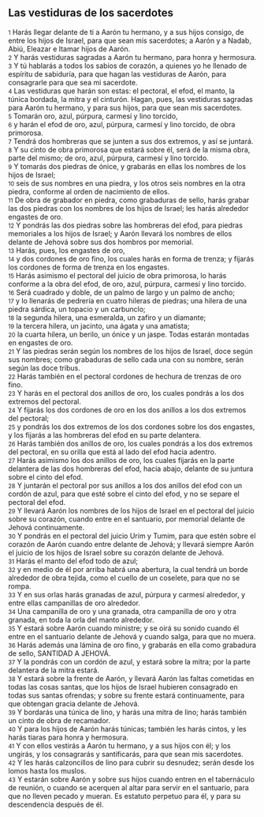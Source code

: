 == Las vestiduras de los sacerdotes ==

{{anchor|1}} <small>1</small> Harás llegar delante de ti a Aarón tu hermano, y a sus hijos consigo, de entre los hijos de Israel, para que sean mis sacerdotes; a Aarón y a Nadab, Abiú, Eleazar e Itamar hijos de Aarón.<br>
{{anchor|2}} <small>2</small> Y harás vestiduras sagradas a Aarón tu hermano, para honra y hermosura.<br>
{{anchor|3}} <small>3</small> Y tú hablarás a todos los sabios de corazón, a quienes yo he llenado de espíritu de sabiduría, para que hagan las vestiduras de Aarón, para consagrarle para que sea mi sacerdote.<br>
{{anchor|4}} <small>4</small> Las vestiduras que harán son estas: el pectoral, el efod, el manto, la túnica bordada, la mitra y el cinturón. Hagan, pues, las vestiduras sagradas para Aarón tu hermano, y para sus hijos, para que sean mis sacerdotes.<br>
{{anchor|5}} <small>5</small> Tomarán oro, azul, púrpura, carmesí y lino torcido,<br>
{{anchor|6}} <small>6</small> y harán el efod de oro, azul, púrpura, carmesí y lino torcido, de obra primorosa.<br>
{{anchor|7}} <small>7</small> Tendrá dos hombreras que se junten a sus dos extremos, y así se juntará.<br>
{{anchor|8}} <small>8</small> Y su cinto de obra primorosa que estará sobre él, será de la misma obra, parte del mismo; de oro, azul, púrpura, carmesí y lino torcido.<br>
{{anchor|9}} <small>9</small> Y tomarás dos piedras de ónice, y grabarás en ellas los nombres de los hijos de Israel;<br>
{{anchor|10}} <small>10</small> seis de sus nombres en una piedra, y los otros seis nombres en la otra piedra, conforme al orden de nacimiento de ellos.<br>
{{anchor|11}} <small>11</small> De obra de grabador en piedra, como grabaduras de sello, harás grabar las dos piedras con los nombres de los hijos de Israel; les harás alrededor engastes de oro.<br>
{{anchor|12}} <small>12</small> Y pondrás las dos piedras sobre las hombreras del efod, para piedras memoriales a los hijos de Israel; y Aarón llevará los nombres de ellos delante de Jehová sobre sus dos hombros por memorial.<br>
{{anchor|13}} <small>13</small> Harás, pues, los engastes de oro,<br>
{{anchor|14}} <small>14</small> y dos cordones de oro fino, los cuales harás en forma de trenza; y fijarás los cordones de forma de trenza en los engastes.<br>
{{anchor|15}} <small>15</small> Harás asimismo el pectoral del juicio de obra primorosa, lo harás conforme a la obra del efod, de oro, azul, púrpura, carmesí y lino torcido.<br>
{{anchor|16}} <small>16</small> Será cuadrado y doble, de un palmo   de largo y un palmo de ancho;<br>
{{anchor|17}} <small>17</small> y lo llenarás de pedrería en cuatro hileras de piedras; una hilera de una piedra sárdica, un topacio y un carbunclo;<br>
{{anchor|18}} <small>18</small> la segunda hilera, una esmeralda, un zafiro y un diamante;<br>
{{anchor|19}} <small>19</small> la tercera hilera, un jacinto, una ágata y una amatista;<br>
{{anchor|20}} <small>20</small> la cuarta hilera, un berilo, un ónice y un jaspe. Todas estarán montadas en engastes de oro.<br>
{{anchor|21}} <small>21</small> Y las piedras serán según los nombres de los hijos de Israel, doce según sus nombres; como grabaduras de sello cada una con su nombre, serán según las doce tribus.<br>
{{anchor|22}} <small>22</small> Harás también en el pectoral cordones de hechura de trenzas de oro fino.<br>
{{anchor|23}} <small>23</small> Y harás en el pectoral dos anillos de oro, los cuales pondrás a los dos extremos del pectoral.<br>
{{anchor|24}} <small>24</small> Y fijarás los dos cordones de oro en los dos anillos a los dos extremos del pectoral;<br>
{{anchor|25}} <small>25</small> y pondrás los dos extremos de los dos cordones sobre los dos engastes, y los fijarás a las hombreras del efod en su parte delantera.<br>
{{anchor|26}} <small>26</small> Harás también dos anillos de oro, los cuales pondrás a los dos extremos del pectoral, en su orilla que está al lado del efod hacia adentro.<br>
{{anchor|27}} <small>27</small> Harás asimismo los dos anillos de oro, los cuales fijarás en la parte delantera de las dos hombreras del efod, hacia abajo, delante de su juntura sobre el cinto del efod.<br>
{{anchor|28}} <small>28</small> Y juntarán el pectoral por sus anillos a los dos anillos del efod con un cordón de azul, para que esté sobre el cinto del efod, y no se separe el pectoral del efod.<br>
{{anchor|29}} <small>29</small> Y llevará Aarón los nombres de los hijos de Israel en el pectoral del juicio sobre su corazón, cuando entre en el santuario, por memorial delante de Jehová continuamente.<br>
{{anchor|30}} <small>30</small> Y pondrás en el pectoral del juicio Urim y Tumim,  para que estén sobre el corazón de Aarón cuando entre delante de Jehová; y llevará siempre Aarón el juicio de los hijos de Israel sobre su corazón delante de Jehová.<br>
{{anchor|31}} <small>31</small> Harás el manto del efod todo de azul;<br>
{{anchor|32}} <small>32</small> y en medio de él por arriba habrá una abertura, la cual tendrá un borde alrededor de obra tejida, como el cuello de un coselete, para que no se rompa.<br>
{{anchor|33}} <small>33</small> Y en sus orlas harás granadas de azul, púrpura y carmesí alrededor, y entre ellas campanillas de oro alrededor.<br>
{{anchor|34}} <small>34</small> Una campanilla de oro y una granada, otra campanilla de oro y otra granada, en toda la orla del manto alrededor.<br>
{{anchor|35}} <small>35</small> Y estará sobre Aarón cuando ministre; y se oirá su sonido cuando él entre en el santuario delante de Jehová y cuando salga, para que no muera.<br>
{{anchor|36}} <small>36</small> Harás además una lámina de oro fino, y grabarás en ella como grabadura de sello, SANTIDAD A JEHOVÁ.<br>
{{anchor|37}} <small>37</small> Y la pondrás con un cordón de azul, y estará sobre la mitra; por la parte delantera de la mitra estará.<br>
{{anchor|38}} <small>38</small> Y estará sobre la frente de Aarón, y llevará Aarón las faltas cometidas en todas las cosas santas, que los hijos de Israel hubieren consagrado en todas sus santas ofrendas; y sobre su frente estará continuamente, para que obtengan gracia delante de Jehová.<br>
{{anchor|39}} <small>39</small> Y bordarás una túnica de lino, y harás una mitra de lino; harás también un cinto de obra de recamador.<br>
{{anchor|40}} <small>40</small> Y para los hijos de Aarón harás túnicas; también les harás cintos, y les harás tiaras para honra y hermosura.<br>
{{anchor|41}} <small>41</small> Y con ellos vestirás a Aarón tu hermano, y a sus hijos con él; y los ungirás, y los consagrarás y santificarás, para que sean mis sacerdotes.<br>
{{anchor|42}} <small>42</small> Y les harás calzoncillos de lino para cubrir su desnudez; serán desde los lomos hasta los muslos.<br>
{{anchor|43}} <small>43</small> Y estarán sobre Aarón y sobre sus hijos cuando entren en el tabernáculo de reunión, o cuando se acerquen al altar para servir en el santuario, para que no lleven pecado y mueran. Es estatuto perpetuo para él, y para su descendencia después de él.<br>
